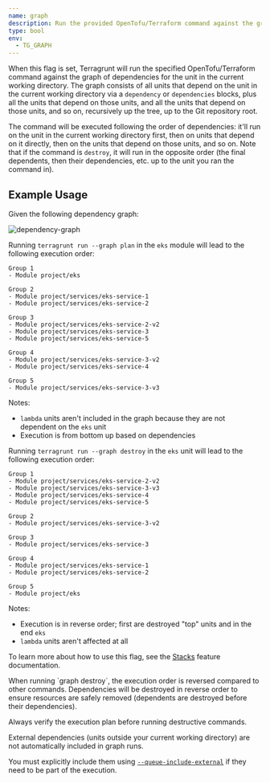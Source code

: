 ```yaml
---
name: graph
description: Run the provided OpenTofu/Terraform command against the graph of dependencies for the unit in the current working directory.
type: bool
env:
  - TG_GRAPH
---
```



When this flag is set, Terragrunt will run the specified OpenTofu/Terraform command against the graph of dependencies for the unit in the current working directory. The graph consists of all units that depend on the unit in the current working directory via a `dependency` or `dependencies` blocks, plus all the units that depend on those units, and all the units that depend on those units, and so on, recursively up the tree, up to the Git repository root.

The command will be executed following the order of dependencies: it'll run on the unit in the current working directory first, then on units that depend on it directly, then on the units that depend on those units, and so on. Note that if the command is `destroy`, it will run in the opposite order (the final dependents, then their dependencies, etc. up to the unit you ran the command in).

## Example Usage

Given the following dependency graph:

![dependency-graph](../../assets/img/collections/documentation/dependency-graph.png)

Running `terragrunt run --graph plan` in the `eks` module will lead to the following execution order:

```text
Group 1
- Module project/eks

Group 2
- Module project/services/eks-service-1
- Module project/services/eks-service-2

Group 3
- Module project/services/eks-service-2-v2
- Module project/services/eks-service-3
- Module project/services/eks-service-5

Group 4
- Module project/services/eks-service-3-v2
- Module project/services/eks-service-4

Group 5
- Module project/services/eks-service-3-v3
```

Notes:
- `lambda` units aren't included in the graph because they are not dependent on the `eks` unit
- Execution is from bottom up based on dependencies

Running `terragrunt run --graph destroy` in the `eks` unit will lead to the following execution order:

```text
Group 1
- Module project/services/eks-service-2-v2
- Module project/services/eks-service-3-v3
- Module project/services/eks-service-4
- Module project/services/eks-service-5

Group 2
- Module project/services/eks-service-3-v2

Group 3
- Module project/services/eks-service-3

Group 4
- Module project/services/eks-service-1
- Module project/services/eks-service-2

Group 5
- Module project/eks
```

Notes:
- Execution is in reverse order; first are destroyed "top" units and in the end `eks`
- `lambda` units aren't affected at all

To learn more about how to use this flag, see the [Stacks](/docs/features/stacks) feature documentation.

<Aside type="caution">
When running `graph destroy`, the execution order is reversed compared to other commands. Dependencies will be destroyed in reverse order to ensure resources are safely removed (dependents are destroyed before their dependencies).

Always verify the execution plan before running destructive commands.
</Aside>

<Aside type="danger">
External dependencies (units outside your current working directory) are not automatically included in graph runs.

You must explicitly include them using [`--queue-include-external`](/docs/reference/cli/commands/run#queue-include-external) if they need to be part of the execution.
</Aside>
